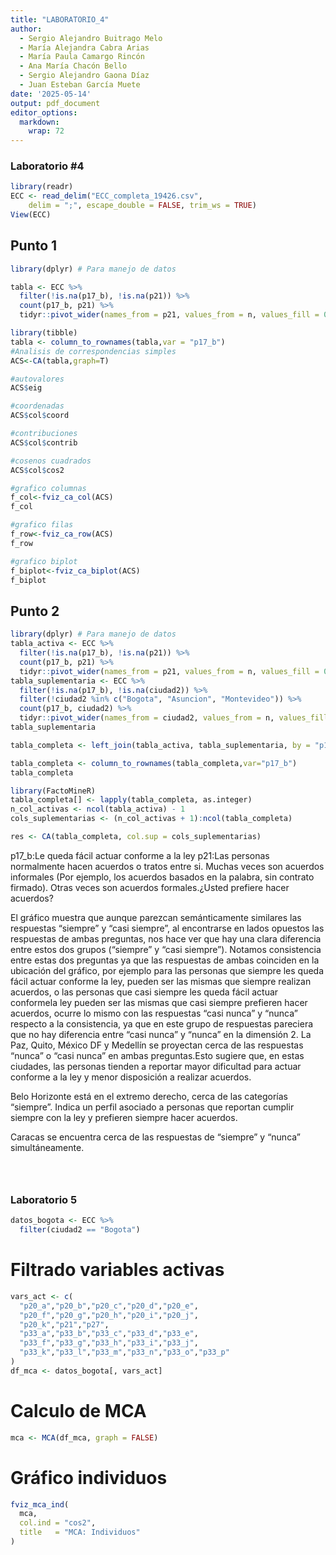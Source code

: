 ```yaml
---
title: "LABORATORIO_4"
author:
  - Sergio Alejandro Buitrago Melo
  - María Alejandra Cabra Arias
  - María Paula Camargo Rincón
  - Ana María Chacón Bello
  - Sergio Alejandro Gaona Díaz
  - Juan Esteban García Muete
date: '2025-05-14'
output: pdf_document
editor_options: 
  markdown: 
    wrap: 72
---
```


### **Laboratorio #4**

```r
library(readr)
ECC <- read_delim("ECC_completa_19426.csv", 
    delim = ";", escape_double = FALSE, trim_ws = TRUE)
View(ECC)
```

## Punto 1
```r
library(dplyr) # Para manejo de datos

tabla <- ECC %>%
  filter(!is.na(p17_b), !is.na(p21)) %>%
  count(p17_b, p21) %>%
  tidyr::pivot_wider(names_from = p21, values_from = n, values_fill = 0)
```



```r
library(tibble)
tabla <- column_to_rownames(tabla,var = "p17_b")
#Analisis de correspondencias simples 
ACS<-CA(tabla,graph=T)
```

```r
#autovalores
ACS$eig
```

```r
#coordenadas 
ACS$col$coord

#contribuciones 
ACS$col$contrib

#cosenos cuadrados
ACS$col$cos2
```
```r
#grafico columnas 
f_col<-fviz_ca_col(ACS)
f_col
```
```r
#grafico filas 
f_row<-fviz_ca_row(ACS)
f_row   
```
```r
#grafico biplot 
f_biplot<-fviz_ca_biplot(ACS)
f_biplot
```


## Punto 2
```r
library(dplyr) # Para manejo de datos
tabla_activa <- ECC %>%
  filter(!is.na(p17_b), !is.na(p21)) %>%
  count(p17_b, p21) %>%
  tidyr::pivot_wider(names_from = p21, values_from = n, values_fill = 0)
tabla_suplementaria <- ECC %>%
  filter(!is.na(p17_b), !is.na(ciudad2)) %>%
  filter(!ciudad2 %in% c("Bogota", "Asuncion", "Montevideo")) %>%
  count(p17_b, ciudad2) %>%
  tidyr::pivot_wider(names_from = ciudad2, values_from = n, values_fill = 0)
tabla_suplementaria

```


```r
tabla_completa <- left_join(tabla_activa, tabla_suplementaria, by = "p17_b")

tabla_completa <- column_to_rownames(tabla_completa,var="p17_b")
tabla_completa
```


```r
library(FactoMineR)
tabla_completa[] <- lapply(tabla_completa, as.integer)
n_col_activas <- ncol(tabla_activa) - 1
cols_suplementarias <- (n_col_activas + 1):ncol(tabla_completa)

res <- CA(tabla_completa, col.sup = cols_suplementarias)

```
p17_b:Le queda fácil actuar conforme a la ley
p21:Las personas normalmente hacen acuerdos o tratos entre si. Muchas veces son acuerdos informales (Por ejemplo, los acuerdos basados en la
 palabra, sin contrato firmado). Otras veces son acuerdos formales.¿Usted prefiere hacer acuerdos?

El gráfico muestra que aunque parezcan semánticamente similares las respuestas "siempre" y "casi siempre", al encontrarse en lados opuestos las respuestas de ambas preguntas, nos hace ver que hay una clara diferencia entre estos dos grupos ("siempre" y "casi siempre"). Notamos consistencia entre estas dos preguntas ya que las respuestas de ambas coinciden en la ubicación del gráfico, por ejemplo para las personas que siempre les queda fácil actuar conforme la ley, pueden ser las mismas que siempre realizan acuerdos, o las personas que casi siempre les queda fácil actuar conformela ley pueden ser las mismas que casi siempre prefieren hacer acuerdos, ocurre lo mismo con las respuestas "casi nunca" y "nunca" respecto a la consistencia, ya que en este grupo de respuestas pareciera que no hay diferencia entre "casi nunca" y "nunca" en la dimensión 2.
La Paz, Quito, México DF y Medellín se proyectan cerca de las respuestas "nunca" o "casi nunca" en ambas preguntas.Esto sugiere que, en estas ciudades, las personas tienden a reportar mayor dificultad para actuar conforme a la ley y menor disposición a realizar acuerdos.

Belo Horizonte está en el extremo derecho, cerca de las categorías "siempre". Indica un perfil asociado a personas que reportan cumplir siempre con la ley y prefieren siempre hacer acuerdos.

Caracas se encuentra cerca de las respuestas de "siempre" y "nunca" simultáneamente.

```r

```



```r

```


```r

```
### **Laboratorio 5**
```r
datos_bogota <- ECC %>%
  filter(ciudad2 == "Bogota")
```

# Filtrado variables activas

```r
vars_act <- c(
  "p20_a","p20_b","p20_c","p20_d","p20_e",
  "p20_f","p20_g","p20_h","p20_i","p20_j",
  "p20_k","p21","p27",
  "p33_a","p33_b","p33_c","p33_d","p33_e",
  "p33_f","p33_g","p33_h","p33_i","p33_j",
  "p33_k","p33_l","p33_m","p33_n","p33_o","p33_p"
)
df_mca <- datos_bogota[, vars_act]

```

# Calculo de MCA

```r
mca <- MCA(df_mca, graph = FALSE)

```

# Gráfico individuos

```r
fviz_mca_ind(
  mca,
  col.ind = "cos2",
  title   = "MCA: Individuos"
)

```